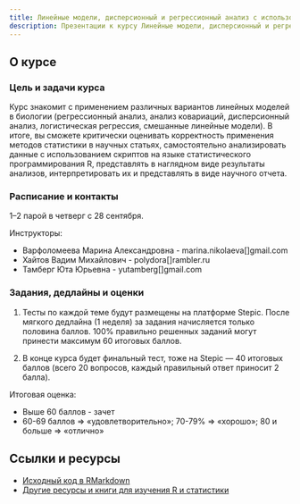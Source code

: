 ```yaml
---
title: Линейные модели, дисперсионный и регрессионный анализ с использованием R
description: Презентации к курсу Линейные модели, дисперсионный и регрессионный анализ с использованием R
---
```

 
## О курсе

### Цель и задачи курса

Курс знакомит с применением различных вариантов линейных моделей в биологии (регрессионный анализ, анализ ковариаций, дисперсионный анализ, логистическая регрессия, смешанные линейные модели). В итоге, вы сможете критически оценивать корректность применения методов статистики в научных статьях, самостоятельно анализировать данные с использованием скриптов на языке статистического программирования R, представлять в наглядном виде результаты анализов, интерпретировать их и представлять в виде научного отчета.

### Расписание и контакты

1--2 парой в четверг c 28 сентября.

Инструкторы: 

- Варфоломеева Марина Александровна -  marina.nikolaeva[]gmail.com
- Хайтов Вадим Михайлович - polydora[]rambler.ru
- Тамберг Юта Юрьевна - yutamberg[]gmail.com

### Задания, дедлайны и оценки

(1) Тесты по каждой теме будут размещены на платформе Stepic. После мягкого дедлайна (1 неделя) за задания начисляется только половина баллов. 100% правильно решенных заданий могут принести максимум 60 итоговых баллов.

(2) В конце курса будет финальный тест, тоже на Stepic --- 40 итоговых баллов (всего 20 вопросов, каждый правильный ответ приносит 2 балла).

Итоговая оценка:

- Выше 60 баллов - зачет
- 60-69 баллов => «удовлетворительно»; 70-79% => «хорошо»; 80 и больше => «отлично»

## Ссылки и ресурсы

- [Исходный код в RMarkdown](http://github.com/varmara/linmodr)
- [Другие ресурсы и книги для изучения R и статистики](resources.html)

<!--

- [Как и где можно найти помощь с R и статистикой](more_help.html)

-->
